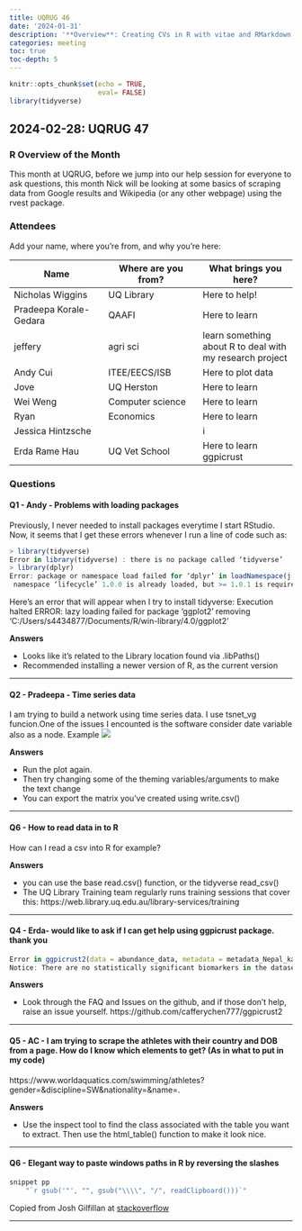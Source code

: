 ```yaml
---
title: UQRUG 46
date: '2024-01-31'
description: '**Overview**: Creating CVs in R with vitae and RMarkdown. <br /> **Questions**: ggplotly bumpchart, loading packages, statistics, heatmap help, tibble column headings. '
categories: meeting
toc: true
toc-depth: 5
---
```


```r
knitr::opts_chunk$set(echo = TRUE,
                      eval= FALSE)
library(tidyverse)

```
## 2024-02-28: UQRUG 47

### R Overview of the Month

This month at UQRUG, before we jump into our help session for everyone to ask questions, this month Nick will be looking at some basics of scraping data from Google results and Wikipedia (or any other webpage) using the rvest package.

### Attendees
Add your name, where you're from, and why you're here:

| Name | Where are you from? | What brings you here? |
|--------|--------|--------|
| Nicholas Wiggins | UQ Library | Here to help! |
|Pradeepa Korale-Gedara|QAAFI|Here to learn|
|jeffery|agri sci |learn something about R to deal with my research project|
|Andy Cui|ITEE/EECS/ISB|Here to plot data|
|Jove|UQ Herston|Here to learn|
|Wei Weng|Computer science|Here to learn|
|Ryan|Economics|Here to learn|
|Jessica Hintzsche||i|
|Erda Rame Hau|UQ Vet School| Here to learn ggpicrust|


### Questions


#### Q1 - Andy - Problems with loading packages
Previously, I never needed to install packages everytime I start RStudio. Now, it seems that I get these errors whenever I run a line of code such as:
``` r
> library(tidyverse)
Error in library(tidyverse) : there is no package called ‘tidyverse’
> library(dplyr)
Error: package or namespace load failed for ‘dplyr’ in loadNamespace(j <- i[[1L]], c(lib.loc, .libPaths()), versionCheck = vI[[j]]):
 namespace ‘lifecycle’ 1.0.0 is already loaded, but >= 1.0.1 is required
```
 Here's an error that will appear when I try to install tidyverse: 
 Execution halted
ERROR: lazy loading failed for package 'ggplot2'
 removing 'C:/Users/s4434877/Documents/R/win-library/4.0/ggplot2'


**Answers**

* Looks like it's related to the Library location found via .libPaths()
*   Recommended installing a newer version of R, as the current version

---

#### Q2 - Pradeepa - Time series data
I am trying to build a network using time series data. I use tsnet_vg funcion.One of the issues I encounted is the software consider date variable also as a node. Example ![](https://s3.hedgedoc.org/demo/uploads/42bd0611-3d26-4e5e-87a4-214b12fce6cf.png)


**Answers**

*  Run the plot again.
*  Then try changing some of the theming variables/arguments to make the text change
*  You can export the matrix you've created using write.csv()

---

#### Q6 - How to read data in to R
How can I read a csv into R for example?


**Answers**

*  you can use the base read.csv() function, or the tidyverse read_csv()
* The UQ Library Training team regularly runs training sessions that cover this: https://web.library.uq.edu.au/library-services/training


---

#### Q4 - Erda- would like to ask if I can get help using ggpicrust package. thank you

``` r
Error in ggpicrust2(data = abundance_data, metadata = metadata_Nepal_kath,  : 
Notice: There are no statistically significant biomarkers in the dataset. This is not an error, but it might indicate that the data do not contain any biomarkers passing the set significance threshold (p<=0.05). You may refer to the tutorial's FAQ for further help and suggestions
```

**Answers**

* Look through the FAQ and Issues on the github, and if those don't help, raise an issue yourself. https://github.com/cafferychen777/ggpicrust2

---

#### Q5 - AC - I am trying to scrape the athletes with their country and DOB from a page. How do I know which elements to get? (As in what to put in my code)
 https://www.worldaquatics.com/swimming/athletes?gender=&discipline=SW&nationality=&name=.

**Answers**

*  Use the inspect tool to find the class associated with the table you want to extract. Then use the html_table() function to make it look nice.

---

#### Q6 - Elegant way to paste windows paths in R by reversing the slashes

``` r
snippet pp
    "`r gsub('"', "", gsub("\\\\", "/", readClipboard()))`"
```

Copied from Josh Gilfillan at [stackoverflow](https://stackoverflow.com/a/39989341)


---

